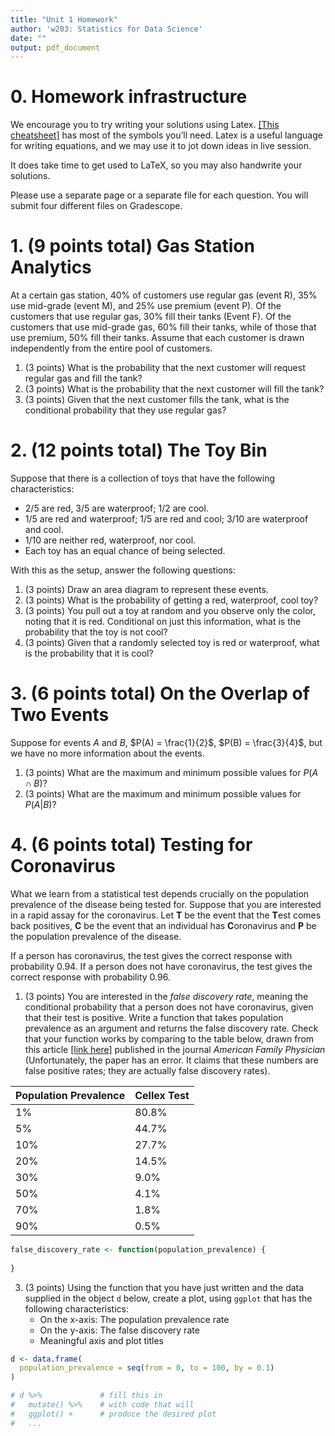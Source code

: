 ```yaml
---
title: "Unit 1 Homework"
author: 'w203: Statistics for Data Science'
date: ""
output: pdf_document
---
```


# 0. Homework infrastructure 

We encourage you to try writing your solutions using Latex.  [[This cheatsheet]](http://tug.ctan.org/info/undergradmath/undergradmath.pdf) has most of the symbols you'll need.  Latex is a useful language for writing equations, and we may use it to jot down ideas in live session.

It does take time to get used to LaTeX, so you may also handwrite your solutions.  

Please use a separate page or a separate file for each question.  You will submit four different files on Gradescope.


# 1. (9 points total) Gas Station Analytics

At a certain gas station, 40% of customers use regular gas (event R), 35% use mid-grade (event M), and 25% use premium (event P). Of the customers that use regular gas, 30% fill their tanks (Event F). Of the customers that use mid-grade gas, 60% fill their tanks, while of those that use premium, 50% fill their tanks. Assume that each customer is drawn independently from the entire pool of customers.

1. (3 points) What is the probability that the next customer will request regular gas and fill the tank? 
2. (3 points) What is the probability that the next customer will fill the tank? 
3. (3 points) Given that the next customer fills the tank, what is the conditional probability that they use regular gas?

# 2. (12 points total) The Toy Bin

Suppose that there is a collection of toys that have the following characteristics: 

- 2/5 are red, 3/5 are waterproof; 1/2 are cool. 
- 1/5 are red and waterproof;  1/5 are red and cool;  3/10 are waterproof and cool. 
- 1/10 are neither red, waterproof, nor cool. 
- Each toy has an equal chance of being selected.

With this as the setup, answer the following questions: 

1. (3 points) Draw an area diagram to represent these events. 
2. (3 points) What is the probability of getting a red, waterproof, cool toy?
3. (3 points) You pull out a toy at random and you observe only the color, noting that it is red. Conditional on just this information, what is the probability that the toy is not cool?
4. (3 points) Given that a randomly selected toy is red or waterproof, what is the probability that it is cool?

# 3. (6 points total) On the Overlap of Two Events

Suppose for events $A$ and $B$, $P(A) = \frac{1}{2}$, $P(B) = \frac{3}{4}$, but we have no more information about
the events.

1. (3 points) What are the maximum and minimum possible values for $P(A\cap B)$?
2. (3 points) What are the maximum and minimum possible values for $P(A|B)$?

# 4. (6 points total) Testing for Coronavirus 

What we learn from a statistical test depends crucially on the population prevalence of the disease being tested for. Suppose that you are interested in a rapid assay for the coronavirus.  Let **T** be the event that the **T**est comes back positives, **C** be the event that an individual has **C**oronavirus and **P** be the population prevalence of the disease. 

If a person has coronavirus, the test gives the correct response with probability 0.94.  If a person does not have coronavirus, the test gives the correct response with probability 0.96.

1. (3 points) You are interested in the *false discovery rate*, meaning the conditional probability that a person does not have coronavirus, given that their test is positive.  Write a function that takes population prevalence as an argument and returns the false discovery rate. Check that your function works by comparing to the table below, drawn from this article [[link here]](./ebell_2020.pdf) published in the journal *American Family Physician* (Unfortunately, the paper has an error.  It claims that these numbers are false positive rates; they are actually false discovery rates). 

| Population Prevalence | Cellex Test | 
|-----------------------|-------------| 
| 1%                    | 80.8%       | 
| 5%                    | 44.7%       | 
| 10%                   | 27.7%       | 
| 20%                   | 14.5%       | 
| 30%                   | 9.0%        | 
| 50%                   | 4.1%        | 
| 70%                   | 1.8%        | 
| 90%                   | 0.5%        | 

```r
false_discovery_rate <- function(population_prevalence) { 
  
} 
``` 

3. (3 points) Using the function that you have just written and the data supplied in the object `d` below, create a plot, using `ggplot` that has the following characteristics: 
    - On the x-axis: The population prevalence rate
    - On the y-axis: The false discovery rate
    - Meaningful axis and plot titles 

```r
d <- data.frame(
  population_prevalence = seq(from = 0, to = 100, by = 0.1)
)
```

```r
# d %>%             # fill this in 
#   mutate() %>%    # with code that will
#   ggplot() +      # produce the desired plot
#   ...           
```

